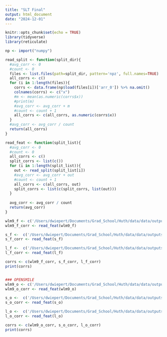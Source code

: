 ```yaml
---
title: "SLT Final"
output: html_document
date: "2024-12-01"
---
```


```r
knitr::opts_chunk$set(echo = TRUE)
library(tidyverse)
library(reticulate)
```


```r
np <- import("numpy")

read_split <- function(split_dir){
  #avg_corr <- 0
  #count <- 0
  files <- list.files(path=split_dir, pattern='npz', full.names=TRUE)
  all_corrs <- c()
  for (i in 1:length(files)){
    corrs <- data.frame(np$load(files[i])['arr_0']) %>% na.omit()
    colnames(corrs) <- c("x")
    #m <- mean(as.numeric(corrs$x))
    #print(m)
    #avg_corr <- avg_corr + m
    #count <- count + 1
    all_corrs <- c(all_corrs, as.numeric(corrs$x))
  }
  #avg_corr <- avg_corr / count
  return(all_corrs)
}

read_feat <- function(split_list){
  #avg_corr <- 0
  #count <- 0
  all_corrs <- c()
  split_corrs <- list(c())
  for (i in 1:length(split_list)){
    out <- read_split(split_list[i])
    #avg_corr <- avg_corr + out
    #count <- count + 1
    all_corrs <- c(all_corrs, out)
    split_corrs <- list(c(split_corrs, list(out)))
  }
  
  avg_corr <- avg_corr / count
  return(avg_corr)
}

wlm9_f <- c('/Users/dwiepert/Documents/Grad_School/Huth/data/data/outputs/ridge_wavlm-large.9_to_fbank/zscore/split0','/Users/dwiepert/Documents/Grad_School/Huth/data/data/outputs/ridge_wavlm-large.9_to_fbank/zscore/split1','/Users/dwiepert/Documents/Grad_School/Huth/data/data/outputs/ridge_wavlm-large.9_to_fbank/zscore/split2','/Users/dwiepert/Documents/Grad_School/Huth/data/data/outputs/ridge_wavlm-large.9_to_fbank/zscore/split3','/Users/dwiepert/Documents/Grad_School/Huth/data/data/outputs/ridge_wavlm-large.9_to_fbank/zscore/split4')
wlm9_f_corr <- read_feat(wlm9_f)

s_f <-  c('/Users/dwiepert/Documents/Grad_School/Huth/data/data/outputs/ridge_sparc_to_fbank/zscore/split0','/Users/dwiepert/Documents/Grad_School/Huth/data/data/outputs/ridge_sparc_to_fbank/zscore/split1','/Users/dwiepert/Documents/Grad_School/Huth/data/data/outputs/ridge_sparc_to_fbank/zscore/split2','/Users/dwiepert/Documents/Grad_School/Huth/data/data/outputs/ridge_sparc_to_fbank/zscore/split3','/Users/dwiepert/Documents/Grad_School/Huth/data/data/outputs/ridge_sparc_to_fbank/zscore/split4')
s_f_corr <- read_feat(s_f)

l_f <-  c('/Users/dwiepert/Documents/Grad_School/Huth/data/data/outputs/ridge_lstsq_to_fbank/zscore/split0','/Users/dwiepert/Documents/Grad_School/Huth/data/data/outputs/ridge_lstsq_to_fbank/zscore/split1','/Users/dwiepert/Documents/Grad_School/Huth/data/data/outputs/ridge_lstsq_to_fbank/zscore/split2','/Users/dwiepert/Documents/Grad_School/Huth/data/data/outputs/ridge_lstsq_to_fbank/zscore/split3','/Users/dwiepert/Documents/Grad_School/Huth/data/data/outputs/ridge_lstsq_to_fbank/zscore/split4')
l_f_corr <- read_feat(l_f)

corrs <- c(wlm9_f_corr, s_f_corr, l_f_corr)
print(corrs)


### OPENSMILE
wlm9_o <- c('/Users/dwiepert/Documents/Grad_School/Huth/data/data/outputs/ridge_wavlm-large.9_to_opensmile/zscore/split0','/Users/dwiepert/Documents/Grad_School/Huth/data/data/outputs/ridge_wavlm-large.9_to_opensmile/zscore/split1','/Users/dwiepert/Documents/Grad_School/Huth/data/data/outputs/ridge_wavlm-large.9_to_opensmile/zscore/split2','/Users/dwiepert/Documents/Grad_School/Huth/data/data/outputs/ridge_wavlm-large.9_to_opensmile/zscore/split3','/Users/dwiepert/Documents/Grad_School/Huth/data/data/outputs/ridge_wavlm-large.9_to_opensmile/zscore/split4')
wlm9_o_corr <- read_feat(wlm9_o)

s_o <-  c('/Users/dwiepert/Documents/Grad_School/Huth/data/data/outputs/ridge_sparc_to_opensmile/zscore/split0','/Users/dwiepert/Documents/Grad_School/Huth/data/data/outputs/ridge_sparc_to_opensmile/zscore/split1','/Users/dwiepert/Documents/Grad_School/Huth/data/data/outputs/ridge_sparc_to_opensmile/zscore/split2','/Users/dwiepert/Documents/Grad_School/Huth/data/data/outputs/ridge_sparc_to_opensmile/zscore/split3','/Users/dwiepert/Documents/Grad_School/Huth/data/data/outputs/ridge_sparc_to_opensmile/zscore/split4')
s_o_corr <- read_feat(s_o)

l_o <-  c('/Users/dwiepert/Documents/Grad_School/Huth/data/data/outputs/ridge_lstsq_to_opensmile/zscore/split0','/Users/dwiepert/Documents/Grad_School/Huth/data/data/outputs/ridge_lstsq_to_opensmile/zscore/split1','/Users/dwiepert/Documents/Grad_School/Huth/data/data/outputs/ridge_lstsq_to_opensmile/zscore/split2','/Users/dwiepert/Documents/Grad_School/Huth/data/data/outputs/ridge_lstsq_to_opensmile/zscore/split3','/Users/dwiepert/Documents/Grad_School/Huth/data/data/outputs/ridge_lstsq_to_opensmile/zscore/split4')
l_o_corr <- read_feat(l_o)

corrs <- c(wlm9_o_corr, s_o_corr, l_o_corr)
print(corrs)
```